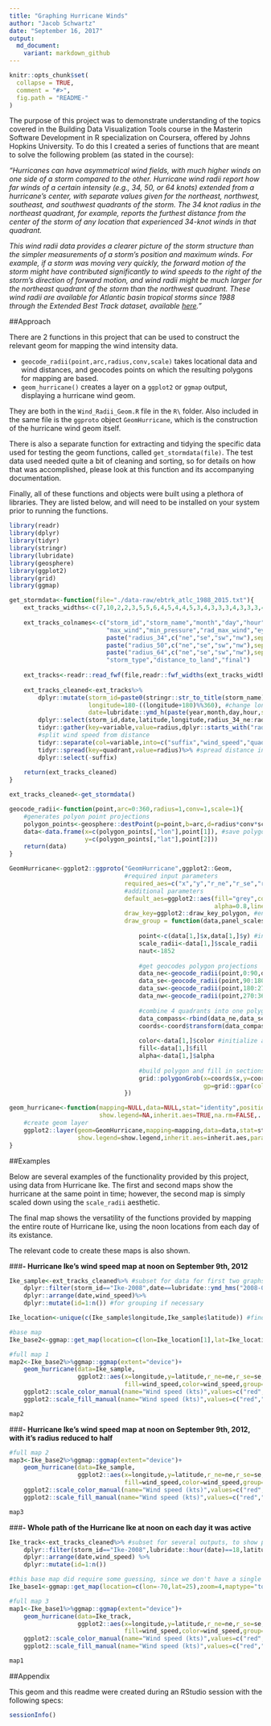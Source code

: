```yaml
---
title: "Graphing Hurricane Winds"
author: "Jacob Schwartz"
date: "September 16, 2017"
output:
  md_document:
    variant: markdown_github
---
```


```r
knitr::opts_chunk$set(
  collapse = TRUE,
  comment = "#>",
  fig.path = "README-"
)
```

The purpose of this project was to demonstrate understanding of the topics covered in the Building Data Visualization Tools course in the Masterin Software Development in R specialization on Coursera, offered by Johns Hopkins University. To do this I created a series of functions that are meant to solve the following problem (as stated in the course):

*"Hurricanes can have asymmetrical wind fields, with much higher winds on one side of a storm compared to the other. Hurricane wind radii report how far winds of a certain intensity (e.g., 34, 50, or 64 knots) extended from a hurricane's center, with separate values given for the northeast, northwest, southeast, and southwest quadrants of the storm. The 34 knot radius in the northeast quadrant, for example, reports the furthest distance from the center of the storm of any location that experienced 34-knot winds in that quadrant.*

*This wind radii data provides a clearer picture of the storm structure than the simpler measurements of a storm's position and maximum winds. For example, if a storm was moving very quickly, the forward motion of the storm might have contributed significantly to wind speeds to the right of the storm's direction of forward motion, and wind radii might be much larger for the northeast quadrant of the storm than the northwest quadrant. These wind radii are available for Atlantic basin tropical storms since 1988 through the Extended Best Track dataset, available [here](http://rammb.cira.colostate.edu/research/tropical_cyclones/tc_extended_best_track_dataset/)."*


##Approach

There are 2 functions in this project that can be used to construct the relevant geom for mapping the wind intensity data.

- `geocode_radii(point,arc,radius,conv,scale)` takes locational data and wind distances, and geocodes points on which the resulting polygons for mapping are based.
- `geom_hurricane()` creates a layer on a `ggplot2` or `ggmap` output, displaying a hurricane wind geom.

They are both in the `Wind_Radii_Geom.R` file in the `R\` folder. Also included in the same file is the `ggproto` object `GeomHurricane`, which is the construction of the hurricane wind geom itself.

There is also a separate function for extracting and tidying the specific data used for testing the geom functions, called `get_stormdata(file)`. The test data used needed quite a bit of cleaning and sorting, so for details on how that was accomplished, please look at this function and its accompanying documentation.

Finally, all of these functions and objects were built using a plethora of libraries. They are listed below, and will need to be installed on your system prior to running the functions.

```r
library(readr)
library(dplyr)
library(tidyr)
library(stringr)
library(lubridate)
library(geosphere)
library(ggplot2)
library(grid)
library(ggmap)
```

```r
get_stormdata<-function(file="./data-raw/ebtrk_atlc_1988_2015.txt"){
    ext_tracks_widths<-c(7,10,2,2,3,5,5,6,4,5,4,4,5,3,4,3,3,3,4,3,3,3,4,3,3,3,2,6,1) #pre-formatting
    
    ext_tracks_colnames<-c("storm_id","storm_name","month","day","hour","year","latitude","longitude",
                           "max_wind","min_pressure","rad_max_wind","eye_diameter","pressure_1","pressure_2",
                           paste("radius_34",c("ne","se","sw","nw"),sep="_"),
                           paste("radius_50",c("ne","se","sw","nw"),sep="_"),
                           paste("radius_64",c("ne","se","sw","nw"),sep="_"),
                           "storm_type","distance_to_land","final")
    
    ext_tracks<-readr::read_fwf(file,readr::fwf_widths(ext_tracks_widths,ext_tracks_colnames),na="-99")
    
    ext_tracks_cleaned<-ext_tracks%>%
        dplyr::mutate(storm_id=paste0(stringr::str_to_title(storm_name),"-",year), #create storm id with year
                      longitude=180-((longitude+180)%%360), #change longitude to different scale
                      date=lubridate::ymd_h(paste(year,month,day,hour,sep="_")))%>% #condense date/time info
        dplyr::select(storm_id,date,latitude,longitude,radius_34_ne:radius_64_nw)%>%
        tidyr::gather(key=variable,value=radius,dplyr::starts_with("radius"))%>% #condense wind radius info
        #split wind speed from distance
        tidyr::separate(col=variable,into=c("suffix","wind_speed","quadrant"),sep="_")%>% 
        tidyr::spread(key=quadrant,value=radius)%>% #spread distance info out again
        dplyr::select(-suffix)
    
    return(ext_tracks_cleaned)
}

ext_tracks_cleaned<-get_stormdata()
```

```r
geocode_radii<-function(point,arc=0:360,radius=1,conv=1,scale=1){
    #generates polyon point projections
    polygon_points<-geosphere::destPoint(p=point,b=arc,d=radius*conv*scale) 
    data<-data.frame(x=c(polygon_points[,"lon"],point[1]), #save polygon point projections to a dataframe
                     y=c(polygon_points[,"lat"],point[2]))
    return(data)
}
```

```r
GeomHurricane<-ggplot2::ggproto("GeomHurricane",ggplot2::Geom,
                                #required input parameters
                                required_aes=c("x","y","r_ne","r_se","r_sw","r_nw"), 
                                #additional parameters
                                default_aes=ggplot2::aes(fill="grey",color="black",size=0.5, 
                                                         alpha=0.8,linetype=1,scale_radii=1),
                                draw_key=ggplot2::draw_key_polygon, #ensures that legend is included
                                draw_group = function(data,panel_scales,coord){
                                    
                                    point<-c(data[1,]$x,data[1,]$y) #initialize parameters
                                    scale_radii<-data[1,]$scale_radii
                                    naut<-1852
                                    
                                    #get geocodes polygon projections
                                    data_ne<-geocode_radii(point,0:90,data[1,]$r_ne,naut,scale_radii) 
                                    data_se<-geocode_radii(point,90:180,data[1,]$r_se,naut,scale_radii)
                                    data_sw<-geocode_radii(point,180:270,data[1,]$r_sw,naut,scale_radii)
                                    data_nw<-geocode_radii(point,270:360,data[1,]$r_nw,naut,scale_radii)
                                    
                                    #combine 4 quadrants into one polygon projection
                                    data_compass<-rbind(data_ne,data_se,data_sw,data_nw) 
                                    coords<-coord$transform(data_compass,panel_scales)
                                    
                                    color<-data[1,]$color #initialize additional parameters
                                    fill<-data[1,]$fill
                                    alpha<-data[1,]$alpha
                                    
                                    #build polygon and fill in sections
                                    grid::polygonGrob(x=coords$x,y=coords$y, 
                                                      gp=grid::gpar(col=color,fill=fill,alpha=alpha))
                                })
```

```r
geom_hurricane<-function(mapping=NULL,data=NULL,stat="identity",position="identity",
                         show.legend=NA,inherit.aes=TRUE,na.rm=FALSE,...){
    #create geom layer
    ggplot2::layer(geom=GeomHurricane,mapping=mapping,data=data,stat=stat,position=position,
                   show.legend=show.legend,inherit.aes=inherit.aes,params=list(na.rm=na.rm,...))
}
```


##Examples

Below are several examples of the functionality provided by this project, using data from Hurricane Ike. The first and second maps show the hurricane at the same point in time; however, the second map is simply scaled down using the `scale_radii` aesthetic.

The final map shows the versatility of the functions provided by mapping the entire route of Hurricane Ike, using the noon locations from each day of its existance.

The relevant code to create these maps is also shown.  


###**- Hurricane Ike's wind speed map at noon on September 9th, 2012**

```r
Ike_sample<-ext_tracks_cleaned%>% #subset for data for first two graphs
    dplyr::filter(storm_id=="Ike-2008",date==lubridate::ymd_hms("2008-09-12 12:00:00"))%>%
    dplyr::arrange(date,wind_speed)%>%
    dplyr::mutate(id=1:n()) #for grouping if necessary

Ike_location<-unique(c(Ike_sample$longitude,Ike_sample$latitude)) #find lat and lng, so no guessing

#base map
Ike_base2<-ggmap::get_map(location=c(lon=Ike_location[1],lat=Ike_location[2]),zoom=6,maptype="toner-background")

#full map 1
map2<-Ike_base2%>%ggmap::ggmap(extent="device")+
    geom_hurricane(data=Ike_sample,
                   ggplot2::aes(x=longitude,y=latitude,r_ne=ne,r_se=se,r_nw=nw,r_sw=sw,
                                fill=wind_speed,color=wind_speed,group=id))+
    ggplot2::scale_color_manual(name="Wind speed (kts)",values=c("red","orange","yellow"))+
    ggplot2::scale_fill_manual(name="Wind speed (kts)",values=c("red","orange","yellow"))

map2
```


###**- Hurricane Ike's wind speed map at noon on September 9th, 2012, with it's radius reduced to half**

```r
#full map 2
map3<-Ike_base2%>%ggmap::ggmap(extent="device")+
    geom_hurricane(data=Ike_sample,
                   ggplot2::aes(x=longitude,y=latitude,r_ne=ne,r_se=se,r_nw=nw,r_sw=sw,
                                fill=wind_speed,color=wind_speed,group=id,scale_radii=0.5))+
    ggplot2::scale_color_manual(name="Wind speed (kts)",values=c("red","orange","yellow"))+
    ggplot2::scale_fill_manual(name="Wind speed (kts)",values=c("red","orange","yellow"))

map3
```


###**- Whole path of the Hurricane Ike at noon on each day it was active**

```r
Ike_track<-ext_tracks_cleaned%>% #subset for several outputs, to show path
    dplyr::filter(storm_id=="Ike-2008",lubridate::hour(date)==18,latitude<40)%>%
    dplyr::arrange(date,wind_speed) %>%
    dplyr::mutate(id=1:n())

#this base map did require some guessing, since we don't have a single output
Ike_base1<-ggmap::get_map(location=c(lon=-70,lat=25),zoom=4,maptype="toner-background")

#full map 3
map1<-Ike_base1%>%ggmap::ggmap(extent="device")+
    geom_hurricane(data=Ike_track,
                   ggplot2::aes(x=longitude,y=latitude,r_ne=ne,r_se=se,r_nw=nw,r_sw=sw,
                                fill=wind_speed,color=wind_speed,group=id))+
    ggplot2::scale_color_manual(name="Wind speed (kts)",values=c("red","orange","yellow"))+
    ggplot2::scale_fill_manual(name="Wind speed (kts)",values=c("red","orange","yellow"))

map1
```


##Appendix

This geom and this readme were created during an RStudio session with the following specs:
```r
sessionInfo()
```
